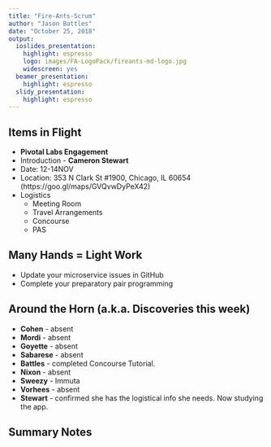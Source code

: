 ```yaml
---
title: "Fire-Ants-Scrum"
author: "Jason Battles"
date: "October 25, 2018"
output:
  ioslides_presentation:
    highlight: espresso
    logo: images/FA-LogoPack/fireants-md-logo.jpg
    widescreen: yes
  beamer_presentation:
    highlight: espresso
  slidy_presentation:
    highlight: espresso
---
```


## Items in Flight
* **Pivotal Labs Engagement**
* Introduction - **Cameron Stewart**
* Date: 12-14NOV
* Location: 353 N Clark St #1900, Chicago, IL 60654 (https://goo.gl/maps/GVQvwDyPeX42)
* Logistics
    - Meeting Room
    - Travel Arrangements
    - Concourse
    - PAS

## **Many Hands = Light Work**
* Update your microservice issues in GitHub
* Complete your preparatory pair programming
    
## Around the Horn (a.k.a. Discoveries this week)

* **Cohen** - absent
* **Mordi** - absent
* **Goyette** - absent
* **Sabarese** - absent
* **Battles** - completed Concourse Tutorial.
* **Nixon** - absent
* **Sweezy** - Immuta
* **Vorhees** - absent
* **Stewart** - confirmed she has the logistical info she needs.  Now studying the app.

## Summary Notes
                  

                                
